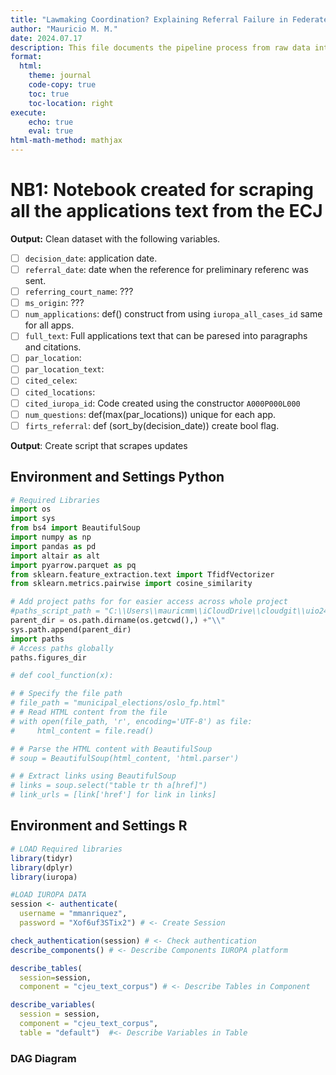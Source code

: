 ```yaml
---
title: "Lawmaking Coordination? Explaining Referral Failure in Federated Judicial Systems"
author: "Mauricio M. M."
date: 2024.07.17
description: This file documents the pipeline process from raw data into unit of analysis and unit of observation for the paper Lawmaking Coordination? Explaining Referral Failure in Federated Judicial Systems. This details the data collection and data aggregation process into units of analysis and units of observation. This is a draft document.
format: 
  html:
    theme: journal
    code-copy: true
    toc: true
    toc-location: right 
execute: 
    echo: true
    eval: true
html-math-method: mathjax
---
```


# NB1: Notebook created for scraping all the applications text from the ECJ

 **Output:** Clean dataset with the following variables. 

- [ ] `decision_date`: application date. 
- [ ] `referral_date `: date when the reference for preliminary referenc was sent. 
- [ ] `referring_court_name`: ???
- [ ] `ms_origin`: ???
- [ ] `num_applications`: def() construct from using `iuropa_all_cases_id` same for all apps.
- [ ] `full_text`: Full applications text that can be paresed into paragraphs and citations.
- [ ] `par_location`:
- [ ] `par_location_text`: 
- [ ] `cited_celex`:
- [ ] `cited_locations`:
- [ ] `cited_iuropa_id`: Code created using the constructor `A000P000L000`
- [ ] `num_questions`: def(max(par_locations)) unique for each app.
- [ ] `firts_referral`: def (sort_by(decision_date)) create bool flag.

**Output**: Create script that scrapes updates

## Environment and Settings Python

```python
# Required Libraries 
import os 
import sys
from bs4 import BeautifulSoup
import numpy as np
import pandas as pd
import altair as alt
import pyarrow.parquet as pq
from sklearn.feature_extraction.text import TfidfVectorizer 
from sklearn.metrics.pairwise import cosine_similarity

# Add project paths for for easier access across whole project
#paths_script_path = "C:\\Users\\mauricmm\\iCloudDrive\\cloudgit\\uio24emc\\"
parent_dir = os.path.dirname(os.getcwd(),) +"\\"
sys.path.append(parent_dir)
import paths
# Access paths globally
paths.figures_dir
```

```python
# def cool_function(x):

```

```R
# # Specify the file path
# file_path = "municipal_elections/oslo_fp.html"
# # Read HTML content from the file
# with open(file_path, 'r', encoding='UTF-8') as file:
#     html_content = file.read()

# # Parse the HTML content with BeautifulSoup
# soup = BeautifulSoup(html_content, 'html.parser')

# # Extract links using BeautifulSoup
# links = soup.select("table tr th a[href]")
# link_urls = [link['href'] for link in links]


```

## Environment and Settings R

```r
# LOAD Required libraries 
library(tidyr)
library(dplyr)
library(iuropa)
```


```r
#LOAD IUROPA DATA
session <- authenticate(
  username = "mmanriquez",
  password = "Xof6uf3STix2") # <- Create Session

check_authentication(session) # <- Check authentication
describe_components() # <- Describe Components IUROPA platform

```

```r
describe_tables(
  session=session,
  component = "cjeu_text_corpus") # <- Describe Tables in Component

describe_variables(
  session = session,
  component = "cjeu_text_corpus",
  table = "default")  #<- Describe Variables in Table 
```




### DAG Diagram

```r



```
